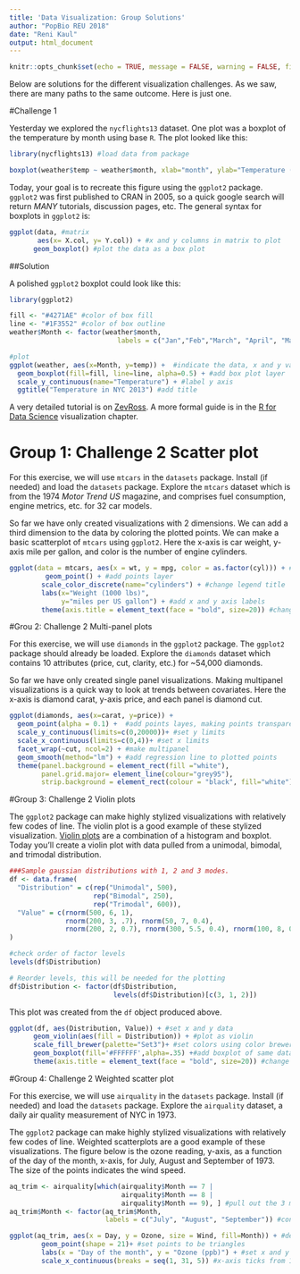 ```yaml
---
title: 'Data Visualization: Group Solutions'
author: "PopBio REU 2018"
date: "Reni Kaul"
output: html_document
---
```

```r
knitr::opts_chunk$set(echo = TRUE, message = FALSE, warning = FALSE, fig.align = "center")
```



Below are solutions for the different visualization challenges. As we saw, there are many paths to the same outcome. Here is just one. 



#Challenge 1

  Yesterday we explored the `nycflights13` dataset. One plot was a boxplot of the temperature by month using base `R`. The plot looked like this:
   
```r
library(nycflights13) #load data from package

boxplot(weather$temp ~ weather$month, xlab="month", ylab="Temperature (F)" ) #instead of assigning x and y values, you can use the syntax y ~ x
```


Today, your goal is to recreate this figure using the `ggplot2` package.  `ggplot2` was first published to CRAN in 2005, so a quick google search will return *MANY* tutorials, discussion pages, etc.  The general syntax for boxplots in `ggplot2` is:

```r
ggplot(data, #matrix
       aes(x= X.col, y= Y.col)) + #x and y columns in matrix to plot
      geom_boxplot() #plot the data as a box plot
```

##Solution

A polished `ggplot2` boxplot could look like this:

```r
library(ggplot2)

fill <- "#4271AE" #color of box fill
line <- "#1F3552" #color of box outline
weather$Month <- factor(weather$month,
                           labels = c("Jan","Feb","March", "April", "May", "Jun", "Jul", "Aug", "Sep", "Oct", "Nov", "Dec")) #convert month to ordered factor to automatically incorporate month label. 

#plot
ggplot(weather, aes(x=Month, y=temp)) +  #indicate the data, x and y values
  geom_boxplot(fill=fill, line=line, alpha=0.5) + #add box plot layer
  scale_y_continuous(name="Temperature") + #label y axis
  ggtitle("Temperature in NYC 2013") #add title


```


A very detailed tutorial is on [ZevRoss](http://zevross.com/blog/2014/08/04/beautiful-plotting-in-r-a-ggplot2-cheatsheet-3/). A more formal guide is in the [R for Data Science](http://r4ds.had.co.nz/data-visualisation.html) visualization chapter. 


# Group 1: Challenge 2 Scatter plot

For this exercise, we will use `mtcars` in the `datasets` package. Install (if needed) and load the `datasets` package. Explore the `mtcars` dataset which is from the 1974 *Motor Trend US* magazine, and comprises fuel consumption, engine metrics,  etc. for 32 car models. 

So far we have only created visualizations with 2 dimensions. We can add a third dimension to the data by coloring the plotted points. We can make a basic scatterplot of `mtcars` using `ggplot2`. Here the x-axis is car weight, y-axis mile per gallon, and color is the number of engine cylinders.

```r
ggplot(data = mtcars, aes(x = wt, y = mpg, color = as.factor(cyl))) + #set data, x,y and col values
         geom_point() + #add points layer
        scale_color_discrete(name="cylinders") + #change legend title
        labs(x="Weight (1000 lbs)", 
             y="miles per US gallon") + #add x and y axis labels
        theme(axis.title = element_text(face = "bold", size=20)) #change font of both axis labels
```


#Grou 2: Challenge 2 Multi-panel plots

For this exercise, we will use `diamonds` in the `ggplot2` package. The `ggplot2` package should already be loaded. Explore the `diamonds` dataset which contains 10 attributes (price, cut, clarity, etc.) for ~54,000 diamonds. 

So far we have only created single panel visualizations. Making multipanel visualizations is a quick way to look at trends between covariates. Here the x-axis is diamond carat, y-axis price, and each panel is diamond cut.  

```r

ggplot(diamonds, aes(x=carat, y=price)) +
  geom_point(alpha = 0.1) +  #add points layes, making points transparent since so many
  scale_y_continuous(limits=c(0,20000))+ #set y limits
  scale_x_continuous(limits=c(0,4))+ #set x limits
  facet_wrap(~cut, ncol=2) + #make multipanel
  geom_smooth(method="lm") + #add regression line to plotted points
  theme(panel.background = element_rect(fill ="white"),
        panel.grid.major= element_line(colour="grey95"),
        strip.background = element_rect(colour = "black", fill="white")) #change color of backgrounds

```

#Group 3: Challenge 2 Violin plots

The `ggplot2` package can make highly stylized visualizations with relatively few codes of line. The violin plot is a good example of these stylized visualization. [Violin plots](http://www.letmegooglethat.com/?q=violin+plots) are a combination of a histogram and boxplot. Today you'll create a violin plot with data pulled from a unimodal, bimodal, and trimodal distribution. 

```r
###Sample gaussian distributions with 1, 2 and 3 modes.
df <- data.frame(
  "Distribution" = c(rep("Unimodal", 500),
                     rep("Bimodal", 250),
                     rep("Trimodal", 600)),
  "Value" = c(rnorm(500, 6, 1),
              rnorm(200, 3, .7), rnorm(50, 7, 0.4),
              rnorm(200, 2, 0.7), rnorm(300, 5.5, 0.4), rnorm(100, 8, 0.4))
)

#check order of factor levels
levels(df$Distribution)

# Reorder levels, this will be needed for the plotting
df$Distribution <- factor(df$Distribution,
                          levels(df$Distribution)[c(3, 1, 2)])

```

This plot was created from the `df` object produced above. 

```r

ggplot(df, aes(Distribution, Value)) + #set x and y data
      geom_violin(aes(fill = Distribution)) + #plot as violin 
      scale_fill_brewer(palette="Set3")+ #set colors using color brewer
      geom_boxplot(fill='#FFFFFF',alpha=.35) +#add boxplot of same data on top
      theme(axis.title = element_text(face = "bold", size=20)) #change font of axis labels

```


 #Group 4: Challenge 2 Weighted scatter plot

For this exercise, we will use `airquality` in the `datasets` package. Install (if needed) and load the `datasets` package. Explore the `airquality` dataset, a daily air quality measurement of NYC in 1973.

The `ggplot2` package can make highly stylized visualizations with relatively few codes of line. Weighted scatterplots are a good example of these visualizations. The figure below is the ozone reading, y-axis, as a function of the day of the month, x-axis, for July, August and September of 1973. The size of the points indicates the wind speed. 

```r
aq_trim <- airquality[which(airquality$Month == 7 |
                            airquality$Month == 8 |
                            airquality$Month == 9), ] #pull out the 3 months of interest from the 12 month data set
aq_trim$Month <- factor(aq_trim$Month,
                        labels = c("July", "August", "September")) #convert Month to a factor

ggplot(aq_trim, aes(x = Day, y = Ozone, size = Wind, fill=Month)) + #define dataset, x,y, color and point size
        geom_point(shape = 21)+ #set points to be triangles 
        labs(x = "Day of the month", y = "Ozone (ppb)") + #set x and y labs
        scale_x_continuous(breaks = seq(1, 31, 5)) #x-axis ticks from 1 to 31 by 5  
        

```

